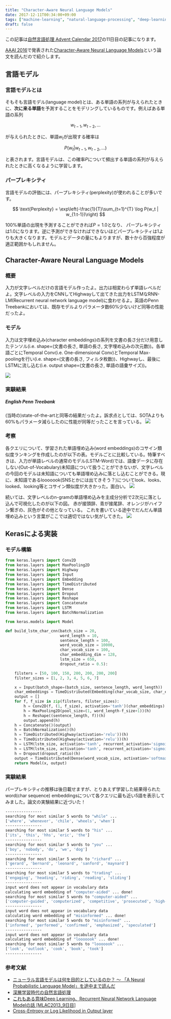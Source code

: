 ```yaml
---
title: "Character-Aware Neural Language Models"
date: 2017-12-11T00:34:00+09:00
tags: ["machine-learning", "natural-language-processing", "deep-learning"]
draft: false
---
```


この記事は[自然言語処理 Advent Calendar 2017](https://qiita.com/advent-calendar/2017/nlp)の11日目の記事になります。


[AAAI 2016](https://www.aaai.org/Conferences/AAAI/aaai16.php)で発表された[Character-Aware Neural Language Models](https://arxiv.org/abs/1508.06615)という論文を読んだので紹介します。

## 言語モデル
### 言語モデルとは
そもそも言語モデル(language model)とは、ある単語の系列が与えられたときに、**次に来る単語**を予測することをモデリングしているものです。例えばある単語の系列


$$
w_{t-1}, w_{t-2}, \dots
$$


が与えられたときに、単語$w_t$が出現する確率は


$$
P(w_t | w_{t-1}, w_{t-2}, \dots )
$$


と表されます。言語モデルは、この確率$P$について頻出する単語の系列が与えられたときに高くなるように学習します。

### パープレキシティ
言語モデルの評価には、パープレキシティ(perplexity)が使われることが多いです。


$$
\text{Perplexity} = \exp\left(-\frac{1}{T}\sum_{t=1}^{T} \log P(w_t | w_{1:t-1})\right)
$$


100%単語の出現を予測することができれば$P = 1.0$となり、
パープレキシティは1.0になります。逆に予測ができなければできないほどパープレキシティは1よりも大きくなります。モデルとデータの量にもよりますが、数十から百強程度が適正範囲かもしれません。




## Character-Aware Neural Language Models
### 概要
入力が文字レベルだけの言語モデル作ったよ。出力は相変わらず単語レベルだよ。文字レベルの入力をCNNしてHighwayして出てきた出力をLSTMなRNN-LM(Recurrent neural network language model)に食わせるよ。英語のPenn Treebankにおいては、既存モデルよりパラメータ数60%少ないけど同等の性能だったよ。


### モデル
入力は文字埋め込み(character embeddings)の系列を文書の長さ分だけ用意したテンソル(i.e. shape=(文書の長さ, 単語の長さ, 文字埋め込みの次元数))。各単語ごとにTemporal Conv(i.e. One-dimensional Conv)とTemporal Max-poolingを行い(i.e. shape=(文書の長さ, フィルタ枚数))、Highwayし、最後にLSTMに流し込む(i.e. output shape=(文書の長さ, 単語の語彙サイズ))。

![](/static/images/lstm-char-cnn/model.png)

### 実験結果
##### English Penn Treebank
(当時の)state-of-the-artと同等の結果だったよ。訴求点としては、SOTAよりも60%もパラメータ減らしたのに性能が同等だったことを言っている。
![](/static/images/lstm-char-cnn/result.png)

### 考察
各クエリについて、学習された単語埋め込み(word embeddings)のコサイン類似度ランキングを作成したのが以下の表。モデルごとに比較している。特筆すべきは、入力が単語レベルの通常のモデル(LSTM-Word)では、語彙データに存在しない(Out-of-Vocabulary)未知語について扱うことができないが、文字レベルの今回のモデルは未知語についても単語埋め込みに落とし込むことができる。現に、未知語であるlooooook(SNSとかには出てきそう？)についてlook、looks、looked、looking等とコサイン類似度が大きかった。面白い。
![](/static/images/lstm-char-cnn/discussion1.png)

続いては、文字レベルのn-gramの単語埋め込みを主成分分析で2次元に落とし込んで可視化したのが以下の図。
赤が接頭辞、青が接尾辞、オレンジがハイフン繋ぎの、灰色がその他となっている。
これを書いている途中でだんだん単語埋め込みという言葉がここでは適切ではない気がしてきた。
![](/static/images/lstm-char-cnn/discussion2.png)


## Kerasによる実装
### モデル構築

```py
from keras.layers import Conv2D
from keras.layers import MaxPooling2D
from keras.layers import Highway
from keras.layers import Input
from keras.layers import Embedding
from keras.layers import TimeDistributed
from keras.layers import Dense
from keras.layers import Dropout
from keras.layers import Reshape
from keras.layers import Concatenate
from keras.layers import LSTM
from keras.layers import BatchNormalization

from keras.models import Model

def build_lstm_char_cnn(batch_size = 20,
                        word_length = 10,
                        sentence_length = 100,
                        word_vocab_size = 10000,
                        char_vocab_size = 100,
                        char_embedding_dim = 128,
                        lstm_size = 650,
                        dropout_ratio = 0.5):

    filsters = [50, 100, 150, 200, 200, 200, 200]
    filster_sizes = [1, 2, 3, 4, 5, 6, 7]

    x = Input(batch_shape=(batch_size, sentence_length, word_length))
    char_embeddings = TimeDistributed(Embedding(char_vocab_size, char_embedding_dim))(x)
    output = []
    for f, f_size in zip(filsters, filster_sizes):
        h = Conv2D(f, (1, f_size), activation='tanh')(char_embeddings)
        h = MaxPooling2D(pool_size=(1, word_length-f_size+1))(h)
        h = Reshape((sentence_length, f))(h)
        output.append(h)
    h = Concatenate()(output)
    h = BatchNormalization()(h)
    h = TimeDistributed(Highway(activation='relu'))(h)
    h = TimeDistributed(Highway(activation='relu'))(h)
    h = LSTM(lstm_size, activation='tanh', recurrent_activation='sigmoid', return_sequences=True)(h)
    h = LSTM(lstm_size, activation='tanh', recurrent_activation='sigmoid', return_sequences=True)(h)
    h = Dropout(dropout_ratio)(h)
    output = TimeDistributed(Dense(word_vocab_size, activation='softmax'))(h)
    return Model(x, output)
```

### 実験結果
パープレキシティの推移は後日載せますが、とりあえず学習した結果得られたword(char sequence) embeddingsについて各クエリに最も近い5語を表示してみました。論文の実験結果に近づいた！

```bash
----------------
searching for most similar 5 words to "while" ...
['where', 'whenever', 'chile', 'wheels', 'when']
----------------
searching for most similar 5 words to "his" ...
['its', 'this', 'hhs', 'eric', 'the']
----------------
searching for most similar 5 words to "you" ...
['boy', 'nobody', 'do', 'we', 'dog']
----------------
searching for most similar 5 words to "richard" ...
['gerard', 'bernard', 'leonard', 'sanford', 'maynard']
----------------
searching for most similar 5 words to "trading" ...
['engaging', 'heading', 'riding', 'reading', 'sliding']
----------------
input word does not appear in vocabulary data
calculating word embedding of "computer-aided" ... done!
searching for most similar 5 words to "computer-aided" ...
['computer-guided', 'computerized', 'competitive', 'prosecuted', 'high-priced']
----------------
input word does not appear in vocabulary data
calculating word embedding of "misinformed" ... done!
searching for most similar 5 words to "misinformed" ...
['informed', 'performed', 'confirmed', 'emphasized', 'speculated']
----------------
input word does not appear in vocabulary data
calculating word embedding of "looooook" ... done!
searching for most similar 5 words to "looooook" ...
['look', 'outlook', 'cook', 'book', 'took']
----------------
```


### 参考文献

- [ニューラル言語モデルは何を目的としているのか？ 〜 「A Neural Probabilistic Language Model」を途中まで読んだ](http://yamitzky.hatenablog.com/entry/2014/04/26/212344)
- [深層学習時代の自然言語処理](https://www.slideshare.net/unnonouno/ss-43844132)
- [これもある意味Deep Learning、Recurrent Neural Network Language Modelの話 [MLAC2013_9日目]](http://kiyukuta.github.io/2013/12/09/mlac2013_day9_recurrent_neural_network_language_model.html)
- [Cross-Entropy or Log Likelihood in Output layer](https://stats.stackexchange.com/questions/198038/cross-entropy-or-log-likelihood-in-output-layer)

